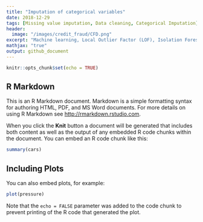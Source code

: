 ```yaml
---
title: "Imputation of categorical variables"
date: 2018-12-29
tags: [Missing value imputation, Data cleaning, Categorical Imputation]
header:
  image: "/images/credit_fraud/CFD.png"
excerpt: "Machine learning, Local Outlier Factor (LOF), Isolation Forest Algorithm"
mathjax: "true"
output: github_document
---
```




```r
knitr::opts_chunk$set(echo = TRUE)
```

## R Markdown

This is an R Markdown document. Markdown is a simple formatting syntax for authoring HTML, PDF, and MS Word documents. For more details on using R Markdown see <http://rmarkdown.rstudio.com>.

When you click the **Knit** button a document will be generated that includes both content as well as the output of any embedded R code chunks within the document. You can embed an R code chunk like this:

```r
summary(cars)
```

## Including Plots

You can also embed plots, for example:

```r
plot(pressure)
```

Note that the `echo = FALSE` parameter was added to the code chunk to prevent printing of the R code that generated the plot.


